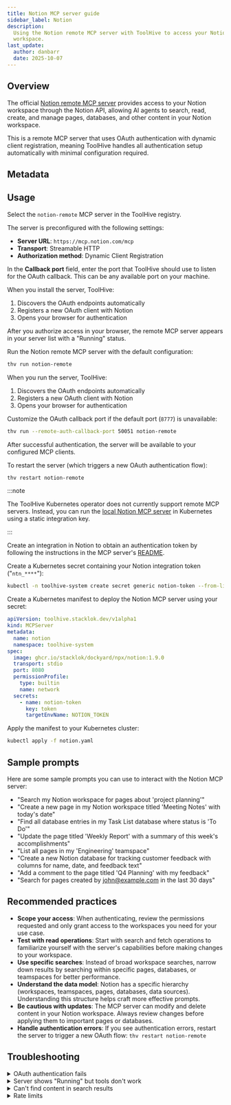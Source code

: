 ```yaml
---
title: Notion MCP server guide
sidebar_label: Notion
description:
  Using the Notion remote MCP server with ToolHive to access your Notion
  workspace.
last_update:
  author: danbarr
  date: 2025-10-07
---
```


## Overview

The official [Notion remote MCP server](https://developers.notion.com/docs/mcp)
provides access to your Notion workspace through the Notion API, allowing AI
agents to search, read, create, and manage pages, databases, and other content
in your Notion workspace.

This is a remote MCP server that uses OAuth authentication with dynamic client
registration, meaning ToolHive handles all authentication setup automatically
with minimal configuration required.

## Metadata

<MCPMetadata name='notion-remote' />

## Usage

<Tabs groupId='mode' queryString='mode'>
<TabItem value='ui' label='UI' default>

Select the `notion-remote` MCP server in the ToolHive registry.

The server is preconfigured with the following settings:

- **Server URL**: `https://mcp.notion.com/mcp`
- **Transport**: Streamable HTTP
- **Authorization method**: Dynamic Client Registration

In the **Callback port** field, enter the port that ToolHive should use to
listen for the OAuth callback. This can be any available port on your machine.

When you install the server, ToolHive:

1. Discovers the OAuth endpoints automatically
2. Registers a new OAuth client with Notion
3. Opens your browser for authentication

After you authorize access in your browser, the remote MCP server appears in
your server list with a "Running" status.

</TabItem>
<TabItem value='cli' label='CLI'>

Run the Notion remote MCP server with the default configuration:

```bash
thv run notion-remote
```

When you run the server, ToolHive:

1. Discovers the OAuth endpoints automatically
2. Registers a new OAuth client with Notion
3. Opens your browser for authentication

Customize the OAuth callback port if the default port (`8777`) is unavailable:

```bash
thv run --remote-auth-callback-port 50051 notion-remote
```

After successful authentication, the server will be available to your configured
MCP clients.

To restart the server (which triggers a new OAuth authentication flow):

```bash
thv restart notion-remote
```

</TabItem>
<TabItem value='k8s' label='Kubernetes'>

:::note

The ToolHive Kubernetes operator does not currently support remote MCP servers.
Instead, you can run the
[local Notion MCP server](https://github.com/makenotion/notion-mcp-server) in
Kubernetes using a static integration key.

:::

Create an integration in Notion to obtain an authentication token by following
the instructions in the MCP server's
[README](https://github.com/makenotion/notion-mcp-server?tab=readme-ov-file#installation).

Create a Kubernetes secret containing your Notion integration token
("`ntn_****`"):

```bash
kubectl -n toolhive-system create secret generic notion-token --from-literal=token=<YOUR_TOKEN>
```

Create a Kubernetes manifest to deploy the Notion MCP server using your secret:

```yaml {14-17} title="notion.yaml"
apiVersion: toolhive.stacklok.dev/v1alpha1
kind: MCPServer
metadata:
  name: notion
  namespace: toolhive-system
spec:
  image: ghcr.io/stacklok/dockyard/npx/notion:1.9.0
  transport: stdio
  port: 8080
  permissionProfile:
    type: builtin
    name: network
  secrets:
    - name: notion-token
      key: token
      targetEnvName: NOTION_TOKEN
```

Apply the manifest to your Kubernetes cluster:

```bash
kubectl apply -f notion.yaml
```

</TabItem>
</Tabs>

## Sample prompts

Here are some sample prompts you can use to interact with the Notion MCP server:

- "Search my Notion workspace for pages about 'project planning'"
- "Create a new page in my Notion workspace titled 'Meeting Notes' with today's
  date"
- "Find all database entries in my Task List database where status is 'To Do'"
- "Update the page titled 'Weekly Report' with a summary of this week's
  accomplishments"
- "List all pages in my 'Engineering' teamspace"
- "Create a new Notion database for tracking customer feedback with columns for
  name, date, and feedback text"
- "Add a comment to the page titled 'Q4 Planning' with my feedback"
- "Search for pages created by john@example.com in the last 30 days"

## Recommended practices

- **Scope your access**: When authenticating, review the permissions requested
  and only grant access to the workspaces you need for your use case.
- **Test with read operations**: Start with search and fetch operations to
  familiarize yourself with the server's capabilities before making changes to
  your workspace.
- **Use specific searches**: Instead of broad workspace searches, narrow down
  results by searching within specific pages, databases, or teamspaces for
  better performance.
- **Understand the data model**: Notion has a specific hierarchy (workspaces,
  teamspaces, pages, databases, data sources). Understanding this structure
  helps craft more effective prompts.
- **Be cautious with updates**: The MCP server can modify and delete content in
  your Notion workspace. Always review changes before applying them to important
  pages or databases.
- **Handle authentication errors**: If you see authentication errors, restart
  the server to trigger a new OAuth flow: `thv restart notion-remote`

## Troubleshooting

<details>
<summary>OAuth authentication fails</summary>

If OAuth authentication fails or times out:

1. Ensure the callback port is not blocked by a firewall
2. Check that your browser allows pop-ups from ToolHive
3. Try restarting the server with `thv restart notion-remote`

</details>
<details>
<summary>Server shows "Running" but tools don't work</summary>

The server may have lost authentication. Restart the server to re-authenticate:

```bash
thv restart notion-remote
```

</details>
<details>
<summary>Can't find content in search results</summary>

- Notion search uses semantic search, which may return different results than
  exact keyword matching
- Try using more specific search terms or filtering by page, database, or
  teamspace
- Check that you have access to the content you're searching for (permissions
  may limit results)

</details>
<details>
<summary>Rate limits</summary>

Notion's API has rate limits. If you encounter rate limit errors:

- Reduce the frequency of requests
- Use more specific queries to reduce the amount of data retrieved
- Wait for the rate limit to reset (typically a few minutes)

</details>
